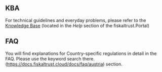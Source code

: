 
## KBA 
For technical guidelines and everyday problems, please refer to the [Knowledge Base](https://portal.fiskaltrust.at/KBArticle) (located in the _Help_ section of the fiskaltrust.Portal) 

## FAQ
You will find explanations for Country-specific regulations in detail in the FAQ. Please use the keyword search there.(https://docs.fiskaltrust.cloud/docs/faq/austria) section.
